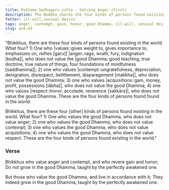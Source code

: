 ```yaml
---
title: Paṭhama kodhagaru sutta - Valuing Anger (First)
description: The Buddha shares the four kinds of persons found existing in the world - those who value anger, contempt, gain, and honor, and those who value the good Dhamma instead.
fetter: ill-will,sensual desire
tags: anger, contempt, gain, honor, good Dhamma, ill-will, sensual desire, an, an4
slug: an4.43
---
```


"Bhikkhus, there are these four kinds of persons found existing in the world. What four? 1) One who |values::gives weight to, gives importance to, emphasizes on, reifies [garu]| |anger::rage, wrath, fury, indignation [kodha]|, who does not value the |good Dhamma::good teaching, true doctrine, true nature of things, four foundations of mindfulness [saddhamma]|; 2) one who values |contempt::ungratefulness, depreciation, denigration, disrespect, belittlement, disparagement [makkha]|, who does not value the good Dhamma; 3) one who values |acquisitions::gain, money, profit, possessions [lābha]|, who does not value the good Dhamma; 4) one who values |respect::honor, accolade, reverence [sakkāra]|, who does not value the good Dhamma. These are the four kinds of persons found found in the world.

Bhikkhus, there are these four [other] kinds of persons found existing in the world. What four? 1) One who values the good Dhamma, who does not value anger; 2) one who values the good Dhamma, who does not value contempt; 3) one who values the good Dhamma, who does not value acquisitions; 4) one who values the good Dhamma, who does not value respect. These are the four kinds of persons found existing in the world."

### Verse

Bhikkhus who value anger and contempt,
and who revere gain and honor;
Do not grow in the good Dhamma,
taught by the perfectly awakened one.

But those who value the good Dhamma,
and live in accordance with it;
They indeed grow in the good Dhamma,
taught by the perfectly awakened one.